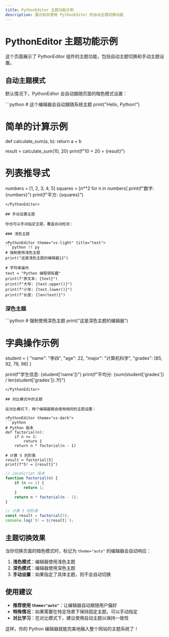 ```yaml
---
title: PythonEditor 主题功能示例
description: 展示如何使用 PythonEditor 的自动主题切换功能
---
```


# PythonEditor 主题功能示例

这个页面展示了 PythonEditor 组件的主题功能，包括自动主题切换和手动主题设置。

## 自动主题模式

默认情况下，PythonEditor 会自动跟随页面的暗色模式设置：

<PythonEditor>
```python
# 这个编辑器会自动跟随系统主题
print("Hello, Python!")

# 简单的计算示例
def calculate_sum(a, b):
    return a + b

result = calculate_sum(10, 20)
print(f"10 + 20 = {result}")

# 列表推导式
numbers = [1, 2, 3, 4, 5]
squares = [n**2 for n in numbers]
print(f"数字: {numbers}")
print(f"平方: {squares}")
```
</PythonEditor>

## 手动设置主题

你也可以手动指定主题，覆盖自动检测：

### 浅色主题

<PythonEditor theme="vs-light" title="test">
```python !! py
# 强制使用浅色主题
print("这是浅色主题的编辑器12")

# 字符串操作
text = "Python 编程很有趣"
print(f"原文本: {text}")
print(f"大写: {text.upper()}")
print(f"小写: {text.lower()}")
print(f"长度: {len(text)}")
```
</PythonEditor>

### 深色主题

<PythonEditor theme="vs-dark">
```python
# 强制使用深色主题
print("这是深色主题的编辑器")

# 字典操作示例
student = {
    "name": "李四",
    "age": 22,
    "major": "计算机科学",
    "grades": [85, 92, 78, 96]
}

print(f"学生信息: {student['name']}")
print(f"平均分: {sum(student['grades']) / len(student['grades']):.1f}")
```
</PythonEditor>

## 对比模式中的主题

在对比模式下，两个编辑器都会使用相同的主题设置：

<PythonEditor theme="vs-dark">
```python
# Python 版本
def factorial(n):
    if n <= 1:
        return 1
    return n * factorial(n - 1)

# 计算 5 的阶乘
result = factorial(5)
print(f"5! = {result}")
```

```javascript
// JavaScript 版本
function factorial(n) {
    if (n <= 1) {
        return 1;
    }
    return n * factorial(n - 1);
}

// 计算 5 的阶乘
const result = factorial(5);
console.log(`5! = ${result}`);
```
</PythonEditor>

## 主题切换效果

当你切换页面的暗色模式时，标记为 `theme="auto"` 的编辑器会自动响应：

1. **浅色模式**：编辑器使用浅色主题
2. **深色模式**：编辑器使用深色主题
3. **手动设置**：如果指定了具体主题，则不会自动切换

## 使用建议

- **推荐使用 `theme="auto"`**：让编辑器自动跟随用户偏好
- **特殊情况**：如果需要在特定场景下保持固定主题，可以手动指定
- **对比学习**：在对比模式下，建议使用自动主题以保持一致性

这样，你的 Python 编辑器就能完美地融入整个网站的主题系统了！ 
